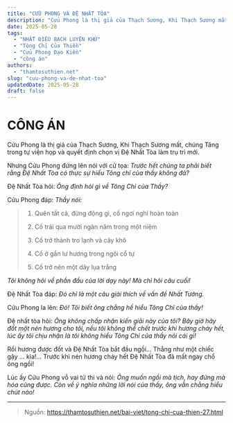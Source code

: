 ```yaml
---
title: "CỬU PHONG VÀ ĐỆ NHẤT TÒA"
description: "Cửu Phong là thị giả của Thạch Sương, Khi Thạch Sương mất, chúng Tăng trong tự viện họp và quyết định chọn vị Đệ Nhất Tòa làm trụ trì mới."
date: 2025-05-28
tags:
  - "NHẤT ĐIỀU BẠCH LUYỆN KHỨ"
  - "Tông Chỉ Của Thiền"
  - "Cửu Phong Đạo Kiền"
  - "công án"
authors:
  - "thamtosuthien.net"
slug: "cuu-phong-va-de-nhat-toa"
updatedDate: 2025-05-28
draft: false
---
```


# CÔNG ÁN

Cửu Phong là thị giả của Thạch Sương, Khi Thạch Sương mất, chúng Tăng trong tự viện họp và quyết định chọn vị Đệ Nhất Tòa làm trụ trì mới.

Nhưng Cửu Phong đứng lên nói với cử tọa: *Trước hết chúng ta phải biết rằng Đệ Nhất Tòa có thực sự hiểu Tông chỉ của thầy không đả?*

Đệ Nhất Tòa hỏi: *Ông định hỏi gì về Tông Chỉ của Thầy?*

Cửu Phong đáp: *Thầy nói:*

> 1. Quên tất cả, đừng động gì, cố ngơi nghỉ hoàn toàn
>
> 2. Cố trải qua mười ngàn năm trong một niệm
>
> 3. Cố trở thành tro lạnh và cây khô
>
> 4. Cố ở gần lư hương trong ngôi cổ tự
>
> 5. Cố trở nên một dãy lụa trắng

*Tôi không hỏi về phần đầu của lời dạy này! Mà chỉ hỏi câu cuối!*

Đệ Nhất Tòa đáp: *Đó chỉ là một câu giải thích về vấn đề Nhất Tướng.*

Cửu Phong la lên: *Đó! Tôi biết ông chẳng hề hiểu Tông Chỉ của thầy!*

Đệ nhất tòa hỏi: *Ông không chấp nhận kiến giải này của tôi?
Bây giờ hãy đốt một nén hương cho tôi, nếu tôi không thể chết trước khi hương cháy hết, lúc ấy tôi chịu nhận là tôi không hiểu Tông Chỉ của thầy nói cái gì!*

Rồi hương được đốt và Đệ Nhất Tòa bắt đầu ngồi... Thẳng như một chiếc gậy ... kìa!...
Trước khi nén hương cháy hết Đệ Nhất Tòa đã mất ngay chổ ông ngồi!

Lúc ấy Cửu Phong vỗ vai tử thi và nói: *Ông muốn ngồi mà tịch, hay đứng mà hóa cũng được. Còn về ý nghĩa những lời nói của thầy, ông vẫn chẳng hiểu chút nào!*

***

> Nguồn: https://thamtosuthien.net/bai-viet/tong-chi-cua-thien-27.html
